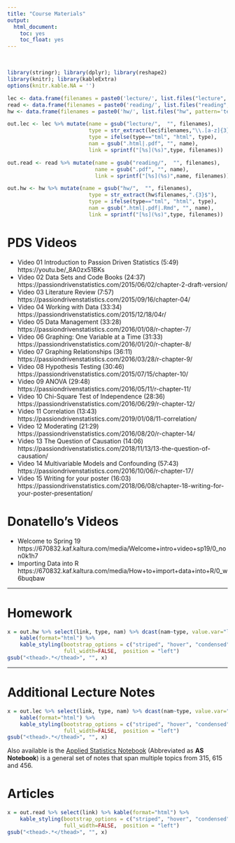 ```yaml
---
title: "Course Materials"
output:
  html_document:
    toc: yes
    toc_float: yes
---
```


<br>

```r
library(stringr); library(dplyr); library(reshape2)
library(knitr); library(kableExtra)
options(knitr.kable.NA = '')

lec <- data.frame(filenames = paste0('lecture/', list.files("lecture", pattern='*.pdf|*.html')))
read <- data.frame(filenames = paste0('reading/', list.files("reading", pattern='*.pdf|*.html')))
hw <- data.frame(filenames = paste0('hw/', list.files("hw", pattern='template|*.pdf|*.html')))

out.lec <- lec %>% mutate(name = gsub("lecture/",  "", filenames), 
                          type = str_extract(lec$filenames,"\\.[a-z]{3}"),
                          type = ifelse(type=="tml", "html", type),
                          nam = gsub(".html|.pdf", "", name), 
                          link = sprintf("[%s](%s)",type, filenames))

out.read <- read %>% mutate(name = gsub("reading/",  "", filenames), 
                            name = gsub(".pdf", "", name),
                            link = sprintf("[%s](%s)",name, filenames))

out.hw <- hw %>% mutate(name = gsub("hw/",  "", filenames), 
                          type = str_extract(hw$filenames,".{3}$"),
                          type = ifelse(type=="tml", "html", type),
                          nam = gsub(".html|.pdf|.Rmd", "", name), 
                          link = sprintf("[%s](%s)",type, filenames))
```


# PDS Videos

* Video 01 Introduction to Passion Driven Statistics (5:49) https://youtu.be/_8A0zx51BKs
* Video 02 Data Sets and Code Books (24:37) https://passiondrivenstatistics.com/2015/06/02/chapter-2-draft-version/
* Video 03 Literature Review (7:57) https://passiondrivenstatistics.com/2015/09/16/chapter-04/
* Video 04 Working with Data (33:34) https://passiondrivenstatistics.com/2015/12/18/04r/
* Video 05 Data Management (33:28) https://passiondrivenstatistics.com/2016/01/08/r-chapter-7/
* Video 06 Graphing: One Variable at a Time (31:33) https://passiondrivenstatistics.com/2016/01/20/r-chapter-8/
* Video 07 Graphing Relationships (36:11) https://passiondrivenstatistics.com/2016/03/28/r-chapter-9/
* Video 08 Hypothesis Testing (30:46) https://passiondrivenstatistics.com/2015/07/15/chapter-10/
* Video 09 ANOVA (29:48) https://passiondrivenstatistics.com/2016/05/11/r-chapter-11/
* Video 10 Chi-Square Test of Independence (28:36) https://passiondrivenstatistics.com/2016/06/29/r-chapter-12/
* Video 11 Correlation (13:43) https://passiondrivenstatistics.com/2019/01/08/11-correlation/  
* Video 12 Moderating (21:29) https://passiondrivenstatistics.com/2016/08/20/r-chapter-14/
* Video 13 The Question of Causation (14:06) https://passiondrivenstatistics.com/2018/11/13/13-the-question-of-causation/
* Video 14 Multivariable Models and Confounding (57:43) https://passiondrivenstatistics.com/2016/10/06/r-chapter-17/ 
* Video 15 Writing for your poster (16:03) https://passiondrivenstatistics.com/2018/06/08/chapter-18-writing-for-your-poster-presentation/

# Donatello's Videos

* Welcome to Spring 19 https://670832.kaf.kaltura.com/media/Welcome+intro+video+sp19/0_non0k1h7
* Importing Data into R https://670832.kaf.kaltura.com/media/How+to+import+data+into+R/0_w6buqbaw

----

# Homework 

```r
x = out.hw %>% select(link, type, nam) %>% dcast(nam~type, value.var="link") %>% 
    kable(format="html") %>%
    kable_styling(bootstrap_options = c("striped", "hover", "condensed", "responsive" ,"bordered"), 
                  full_width=FALSE,  position = "left")
gsub("<thead>.*</thead>", "", x)
```

----

# Additional Lecture Notes
```r
x = out.lec %>% select(link, type, nam) %>% dcast(nam~type, value.var="link") %>% 
    kable(format="html") %>%
    kable_styling(bootstrap_options = c("striped", "hover", "condensed", "responsive", "bordered"), 
                  full_width=FALSE,  position = "left")
gsub("<thead>.*</thead>", "", x)
```

Also available is the [Applied Statistics Notebook](https://norcalbiostat.github.io/AppliedStatistics_notes/index.html) (Abbreviated as **AS Notebook**) is a general set of notes that span multiple topics from 315, 615 and 456.  


# Articles
```r
x = out.read %>% select(link) %>% kable(format="html") %>%
    kable_styling(bootstrap_options = c("striped", "hover", "condensed", "responsive" ,"bordered"), 
                  full_width=FALSE,  position = "left")
gsub("<thead>.*</thead>", "", x)
```



